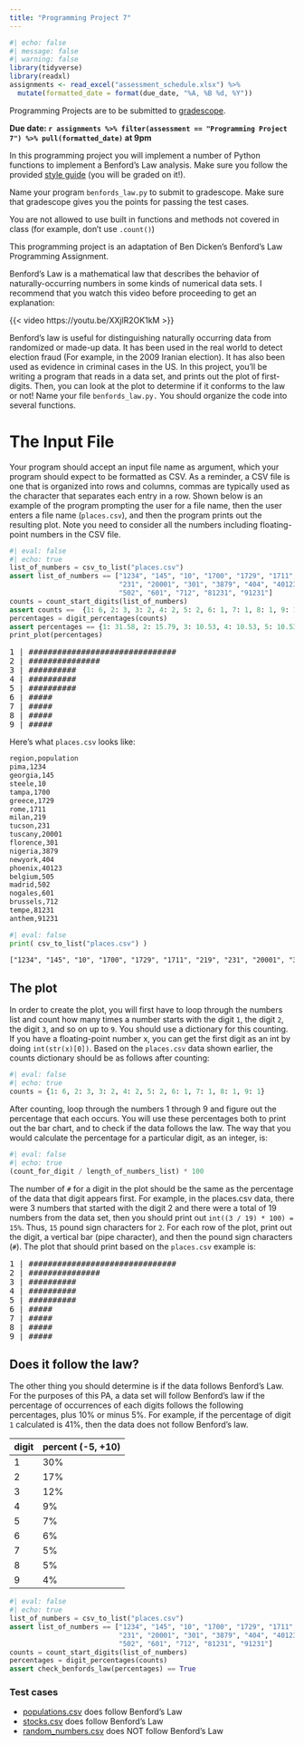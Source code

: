 ```yaml
---
title: "Programming Project 7"
---
```


```r
#| echo: false
#| message: false
#| warning: false
library(tidyverse)
library(readxl)
assignments <- read_excel("assessment_schedule.xlsx") %>% 
  mutate(formatted_date = format(due_date, "%A, %B %d, %Y"))
```

Programming Projects are to be submitted to [gradescope](https://www.gradescope.com/courses/934148).

**Due date: `r assignments %>% filter(assessment == "Programming Project 7") %>% pull(formatted_date)` at 9pm**

In this programming project you will implement a number of Python functions to implement a Benford's Law analysis. Make sure you follow the provided [style guide](https://adrianapicoral.com/csc-110/style.html) (you will be graded on it!).

Name your program `benfords_law.py` to submit to gradescope. Make sure that gradescope gives you the points for passing the test cases.

You are not allowed to use built in functions and methods not covered in class (for example, don't use `.count()`)

This programming project is an adaptation of Ben Dicken's Benford's Law Programming Assignment.

Benford's Law is a mathematical law that describes the behavior of naturally-occurring numbers in some kinds of numerical data sets. I recommend that you watch this video before proceeding to get an explanation:

{{< video https://youtu.be/XXjlR2OK1kM >}}

Benford's law is useful for distinguishing naturally occurring data from randomized or made-up data. It has been used in the real world to detect election fraud (For example, in the 2009 Iranian election). It has also been used as evidence in criminal cases in the US. In this project, you'll be writing a program that reads in a data set, and prints out the plot of first-digits. Then, you can look at the plot to determine if it conforms to the law or not! Name your file `benfords_law.py.` You should organize the code into several functions.

# The Input File

Your program should accept an input file name as argument, which your program should expect to be formatted as CSV. 
As a reminder, a CSV file is one that is organized into rows and columns, commas are typically used as the character that separates each entry in a row. Shown below is an example of the program prompting the user for a file name, then the user enters a file name (`places.csv`), and then the program prints out the resulting plot. Note you need to consider all the numbers including floating-point numbers in the CSV file.

```python
#| eval: false
#| echo: true
list_of_numbers = csv_to_list("places.csv")
assert list_of_numbers == ["1234", "145", "10", "1700", "1729", "1711", "219", \
                           "231", "20001", "301", "3879", "404", "40123", "505",\
                           "502", "601", "712", "81231", "91231"]
counts = count_start_digits(list_of_numbers)
assert counts ==  {1: 6, 2: 3, 3: 2, 4: 2, 5: 2, 6: 1, 7: 1, 8: 1, 9: 1}
percentages = digit_percentages(counts)
assert percentages == {1: 31.58, 2: 15.79, 3: 10.53, 4: 10.53, 5: 10.53, 6: 5.26, 7: 5.26, 8: 5.26, 9: 5.26}
print_plot(percentages)
```

<pre>
1 | ###############################
2 | ###############
3 | ##########
4 | ##########
5 | ##########
6 | #####
7 | #####
8 | #####
9 | #####
</pre>

Here's what `places.csv` looks like:

```HTML
region,population
pima,1234
georgia,145
steele,10
tampa,1700
greece,1729
rome,1711
milan,219
tucson,231
tuscany,20001
florence,301
nigeria,3879
newyork,404
phoenix,40123
belgium,505
madrid,502
nogales,601
brussels,712
tempe,81231
anthem,91231
```

```python
#| eval: false
print( csv_to_list("places.csv") )
```

```HTML
["1234", "145", "10", "1700", "1729", "1711", "219", "231", "20001", "301", "3879", "404", "40123", "505", "502", "601", "712", "81231", "91231"]
```

## The plot

In order to create the plot, you will first have to loop through the numbers list and count how many times a number starts with the digit `1`, the digit `2`, the digit `3`, and so on up to `9`. You should use a dictionary for this counting. If you have a floating-point number x, you can get the first digit as an int by doing `int(str(x)[0])`. Based on the `places.csv` data shown earlier, the counts dictionary should be as follows after counting:

```python
#| eval: false
#| echo: true
counts = {1: 6, 2: 3, 3: 2, 4: 2, 5: 2, 6: 1, 7: 1, 8: 1, 9: 1}
```


After counting, loop through the numbers 1 through 9 and figure out the percentage that each occurs. You will use these percentages both to print out the bar chart, and to check if the data follows the law. The way that you would calculate the percentage for a particular digit, as an integer, is:

```python
#| eval: false
#| echo: true
(count_for_digit / length_of_numbers_list) * 100
```

The number of `#` for a digit in the plot should be the same as the percentage of the data that digit appears first. For example, in the places.csv data, there were 3 numbers that started with the digit 2 and there were a total of 19 numbers from the data set, then you should print out `int((3 / 19) * 100) = 15%`. Thus, `15` pound sign characters for `2`. For each row of the plot, print out the digit, a vertical bar (pipe character), and then the pound sign characters (`#`). The plot that should print based on the `places.csv` example is:

<pre>
1 | ###############################
2 | ###############
3 | ##########
4 | ##########
5 | ##########
6 | #####
7 | #####
8 | #####
9 | #####
</pre>

## Does it follow the law?

The other thing you should determine is if the data follows Benford's Law. For the purposes of this PA, a data set will follow Benford’s law if the percentage of occurrences of each digits follows the following percentages, plus 10% or minus 5%. For example, if the percentage of digit `1` calculated is 41%, then the data does not follow Benford's law.

| digit | percent (-5, +10) |
|-------|-------------------|
| 1     | 30%               |
| 2     | 17%               |
| 3     | 12%               |
| 4     | 9%                |
| 5     | 7%                |
| 6     | 6%                |
| 7     | 5%                |
| 8     | 5%                |
| 9     | 4%                |

```python
#| eval: false
#| echo: true
list_of_numbers = csv_to_list("places.csv")
assert list_of_numbers == ["1234", "145", "10", "1700", "1729", "1711", "219", \
                           "231", "20001", "301", "3879", "404", "40123", "505",\
                           "502", "601", "712", "81231", "91231"]
counts = count_start_digits(list_of_numbers)
percentages = digit_percentages(counts)
assert check_benfords_law(percentages) == True
```

### Test cases

-   [populations.csv](data/populations.csv) does follow Benford's Law
-   [stocks.csv](data/stocks.csv) does follow Benford's Law
-   [random_numbers.csv](data/random_numbers.csv) does NOT follow Benford's Law


